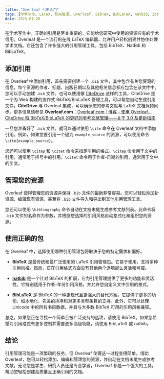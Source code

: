 ```yaml
---
title: "Overleaf 引用入门"
tags: [学术写作, LaTeX, 引用管理, Overleaf, BibTeX, BibLaTeX, natbib, Zotero, Mendeley, 研究, 写作技巧, 学术, 学术写作, 参考文献]
date: 2023-01-26
---
```


在学术写作中，正确的引用是至关重要的，它能给您研究中使用的资源应有的学术信用。Overleaf 是一个流行的在线 LaTeX 编辑器，允许用户轻松创建并协作处理学术文档。它还包含了许多强大的引用管理工具，包括 BibTeX、NatBib 和 BibLaTeX。


<CiteDrive />

## 添加引用

在 Overleaf 中添加引用，首先需要创建一个 `.bib` 文件，其中包含有关您资源的信息。每个资源的作者、标题、出版日期以及其他相关信息都应包含在该文件中。您可以手动创建 `.bib` 文件，也可以使用像 [CiteDrive](https://www.citedrive.com/) 这样的工具，CiteDrive 是一个为 Web 构建的协作式 BibTeX/BibLaTeX 管理工具，可以帮您自动生成引用文件。**CiteDrive** 与 Overleaf 集成，可以确保您的参考文献与 LaTeX 文档保持同步。更多信息请参见 **Overleaf.com**：[Overleaf.com | 博客 - 使用 Overleaf、CiteDrive 和 BibTeX/BibLaTeX 的更好的参考文献管理——关于 3.0 及更新指南](https://www.overleaf.com/blog/better-bibliography-management-with-overleaf-citedrive-and-bibtex-biblatex)

一旦您准备好了 `.bib` 文件，就可以通过使用 `\cite` 命令在 Overleaf 文档中添加引用。例如，如果您要引用一个键为 `example_source` 的资源，可以使用命令 `\cite{example_source}`。

您还可以使用 `\citep` 和 `\citet` 命令来指定引用的格式。`\citep` 命令用于文中的引用，通常用于括号中的引用。`\citet` 命令用于作者-日期的引用，通常用于文中的引文。

## 管理您的资源

Overleaf 使得管理您的资源并保持 `.bib` 文件的最新非常容易。您可以轻松添加新资源、编辑现有资源，甚至将 `.bib` 文件导入和导出到其他引用管理工具。

您还可以使用 `\bibliography` 命令自动在文档末尾生成参考文献列表。此命令将 `.bib` 文件的名称作为参数，并根据您选择的引用风格自动格式化和组织您的资源。

## 使用正确的包

在 Overleaf 中，选择使用哪种引用管理包将取决于您的特定需求和偏好。

- **BibTeX** 是最传统和最广泛使用的 LaTeX 引用管理包。它易于使用，支持多种引用风格。然而，它在引用格式方面没有其他两个选项那么灵活和可控。
* **[natbib](/natbib)** 是一个针对 BibTeX 的扩展，它为引用管理提供了更多的功能和灵活性。它特别适用于作者-年份引用风格，并允许您自定义文中引用的格式。

- **BibLaTeX** 是 BibTeX 的一种更现代且更强大的替代方案。它提供了更多的功能，如本地化、先进的排序和对更多类型条目的支持。此外，它可以处理 Unicode 中的所有书目数据，并且与大多数 BibTeX 可用的引用风格兼容。

总之，如果您正在寻找一个简单且被广泛支持的选项，请使用 BibTeX。如果您希望对引用格式有更多控制并需要更多高级功能，请使用 BibLaTeX 或 natbib。

## 结论

引用管理可能是一项繁琐的任务，但 Overleaf 使得这一过程变得简单。借助 Overleaf，您可以轻松添加、编辑和管理您的资源，并自动在文档末尾生成参考文献。无论您是学生、研究人员还是专业学者，Overleaf 都是一个强大的工具，帮助您轻松创建高质量且正确引用的文档。